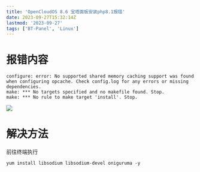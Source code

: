 ```yaml
---
title: 'OpenCloudOS 8.6 宝塔面板安装php8.1报错'
date: 2023-09-27T15:32:14Z
lastmod: '2023-09-27'
tags: ['BT-Panel', 'Linux']
---
```


# 报错内容

```
configure: error: No supported shared memory caching support was found when configuring opcache. Check config.log for any errors or missing dependencies.
make: *** No targets specified and no makefile found. Stop.
make: *** No rule to make target 'install'. Stop.
```

![](/static/images/2023-09-27-01.png)

# 解决方法

前往终端执行

```
yum install libsodium libsodium-devel oniguruma -y
```